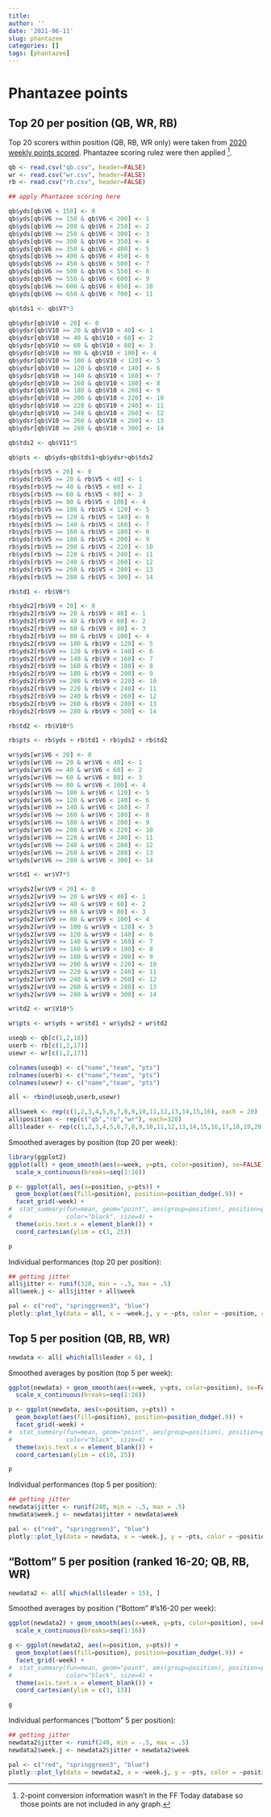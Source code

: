 ```yaml
---
title: 
author: ''
date: '2021-06-11'
slug: phantazee
categories: []
tags: [phantazee]
---
```


# Phantazee points

## Top 20 per position (QB, WR, RB)

Top 20 scorers within position (QB, RB, WR only) were taken from [2020 weekly points scored](https://fftoday.com/stats/playerstats.php?Season=2020&GameWeek=1&PosID=20&LeagueID=). Phantazee scoring rulez were then applied [^footie].

[^footie]: 2-point conversion information wasn't in the FF Today database so those points are not included in any graph.

```r

qb <- read.csv("qb.csv", header=FALSE)
wr <- read.csv("wr.csv", header=FALSE)
rb <- read.csv("rb.csv", header=FALSE)

## apply Phantazee scoring here

qb$yds[qb$V6 < 150] <- 0
qb$yds[qb$V6 >= 150 & qb$V6 < 200] <- 1
qb$yds[qb$V6 >= 200 & qb$V6 < 250] <- 2
qb$yds[qb$V6 >= 250 & qb$V6 < 300] <- 3
qb$yds[qb$V6 >= 300 & qb$V6 < 350] <- 4
qb$yds[qb$V6 >= 350 & qb$V6 < 400] <- 5
qb$yds[qb$V6 >= 400 & qb$V6 < 450] <- 6
qb$yds[qb$V6 >= 450 & qb$V6 < 500] <- 7
qb$yds[qb$V6 >= 500 & qb$V6 < 550] <- 8
qb$yds[qb$V6 >= 550 & qb$V6 < 600] <- 9
qb$yds[qb$V6 >= 600 & qb$V6 < 650] <- 10
qb$yds[qb$V6 >= 650 & qb$V6 < 700] <- 11

qb$tds1 <- qb$V7*3

qb$ydsr[qb$V10 < 20] <- 0
qb$ydsr[qb$V10 >= 20 & qb$V10 < 40] <- 1
qb$ydsr[qb$V10 >= 40 & qb$V10 < 60] <- 2
qb$ydsr[qb$V10 >= 60 & qb$V10 < 80] <- 3
qb$ydsr[qb$V10 >= 80 & qb$V10 < 100] <- 4
qb$ydsr[qb$V10 >= 100 & qb$V10 < 120] <- 5
qb$ydsr[qb$V10 >= 120 & qb$V10 < 140] <- 6
qb$ydsr[qb$V10 >= 140 & qb$V10 < 160] <- 7
qb$ydsr[qb$V10 >= 160 & qb$V10 < 180] <- 8
qb$ydsr[qb$V10 >= 180 & qb$V10 < 200] <- 9
qb$ydsr[qb$V10 >= 200 & qb$V10 < 220] <- 10
qb$ydsr[qb$V10 >= 220 & qb$V10 < 240] <- 11
qb$ydsr[qb$V10 >= 240 & qb$V10 < 260] <- 12
qb$ydsr[qb$V10 >= 260 & qb$V10 < 280] <- 13
qb$ydsr[qb$V10 >= 280 & qb$V10 < 300] <- 14

qb$tds2 <- qb$V11*5

qb$pts <- qb$yds+qb$tds1+qb$ydsr+qb$tds2

rb$yds[rb$V5 < 20] <- 0
rb$yds[rb$V5 >= 20 & rb$V5 < 40] <- 1
rb$yds[rb$V5 >= 40 & rb$V5 < 60] <- 2
rb$yds[rb$V5 >= 60 & rb$V5 < 80] <- 3
rb$yds[rb$V5 >= 80 & rb$V5 < 100] <- 4
rb$yds[rb$V5 >= 100 & rb$V5 < 120] <- 5
rb$yds[rb$V5 >= 120 & rb$V5 < 140] <- 6
rb$yds[rb$V5 >= 140 & rb$V5 < 160] <- 7
rb$yds[rb$V5 >= 160 & rb$V5 < 180] <- 8
rb$yds[rb$V5 >= 180 & rb$V5 < 200] <- 9
rb$yds[rb$V5 >= 200 & rb$V5 < 220] <- 10
rb$yds[rb$V5 >= 220 & rb$V5 < 240] <- 11
rb$yds[rb$V5 >= 240 & rb$V5 < 260] <- 12
rb$yds[rb$V5 >= 260 & rb$V5 < 280] <- 13
rb$yds[rb$V5 >= 280 & rb$V5 < 300] <- 14

rb$td1 <- rb$V6*5

rb$yds2[rb$V9 < 20] <- 0
rb$yds2[rb$V9 >= 20 & rb$V9 < 40] <- 1
rb$yds2[rb$V9 >= 40 & rb$V9 < 60] <- 2
rb$yds2[rb$V9 >= 60 & rb$V9 < 80] <- 3
rb$yds2[rb$V9 >= 80 & rb$V9 < 100] <- 4
rb$yds2[rb$V9 >= 100 & rb$V9 < 120] <- 5
rb$yds2[rb$V9 >= 120 & rb$V9 < 140] <- 6
rb$yds2[rb$V9 >= 140 & rb$V9 < 160] <- 7
rb$yds2[rb$V9 >= 160 & rb$V9 < 180] <- 8
rb$yds2[rb$V9 >= 180 & rb$V9 < 200] <- 9
rb$yds2[rb$V9 >= 200 & rb$V9 < 220] <- 10
rb$yds2[rb$V9 >= 220 & rb$V9 < 240] <- 11
rb$yds2[rb$V9 >= 240 & rb$V9 < 260] <- 12
rb$yds2[rb$V9 >= 260 & rb$V9 < 280] <- 13
rb$yds2[rb$V9 >= 280 & rb$V9 < 300] <- 14

rb$td2 <- rb$V10*5

rb$pts <- rb$yds + rb$td1 + rb$yds2 + rb$td2

wr$yds[wr$V6 < 20] <- 0
wr$yds[wr$V6 >= 20 & wr$V6 < 40] <- 1
wr$yds[wr$V6 >= 40 & wr$V6 < 60] <- 2
wr$yds[wr$V6 >= 60 & wr$V6 < 80] <- 3
wr$yds[wr$V6 >= 80 & wr$V6 < 100] <- 4
wr$yds[wr$V6 >= 100 & wr$V6 < 120] <- 5
wr$yds[wr$V6 >= 120 & wr$V6 < 140] <- 6
wr$yds[wr$V6 >= 140 & wr$V6 < 160] <- 7
wr$yds[wr$V6 >= 160 & wr$V6 < 180] <- 8
wr$yds[wr$V6 >= 180 & wr$V6 < 200] <- 9
wr$yds[wr$V6 >= 200 & wr$V6 < 220] <- 10
wr$yds[wr$V6 >= 220 & wr$V6 < 240] <- 11
wr$yds[wr$V6 >= 240 & wr$V6 < 260] <- 12
wr$yds[wr$V6 >= 260 & wr$V6 < 280] <- 13
wr$yds[wr$V6 >= 280 & wr$V6 < 300] <- 14

wr$td1 <- wr$V7*5

wr$yds2[wr$V9 < 20] <- 0
wr$yds2[wr$V9 >= 20 & wr$V9 < 40] <- 1
wr$yds2[wr$V9 >= 40 & wr$V9 < 60] <- 2
wr$yds2[wr$V9 >= 60 & wr$V9 < 80] <- 3
wr$yds2[wr$V9 >= 80 & wr$V9 < 100] <- 4
wr$yds2[wr$V9 >= 100 & wr$V9 < 120] <- 5
wr$yds2[wr$V9 >= 120 & wr$V9 < 140] <- 6
wr$yds2[wr$V9 >= 140 & wr$V9 < 160] <- 7
wr$yds2[wr$V9 >= 160 & wr$V9 < 180] <- 8
wr$yds2[wr$V9 >= 180 & wr$V9 < 200] <- 9
wr$yds2[wr$V9 >= 200 & wr$V9 < 220] <- 10
wr$yds2[wr$V9 >= 220 & wr$V9 < 240] <- 11
wr$yds2[wr$V9 >= 240 & wr$V9 < 260] <- 12
wr$yds2[wr$V9 >= 260 & wr$V9 < 280] <- 13
wr$yds2[wr$V9 >= 280 & wr$V9 < 300] <- 14

wr$td2 <- wr$V10*5

wr$pts <- wr$yds + wr$td1 + wr$yds2 + wr$td2

useqb <- qb[c(1,2,18)]
userb <- rb[c(1,2,17)]
usewr <- wr[c(1,2,17)]

colnames(useqb) <- c("name","team", "pts")
colnames(userb) <- c("name","team", "pts")
colnames(usewr) <- c("name","team", "pts")

all <- rbind(useqb,userb,usewr)

all$week <- rep(c(1,2,3,4,5,6,7,8,9,10,11,12,13,14,15,16), each = 20)
all$position <- rep(c("qb","rb","wr"), each=320)
all$leader <- rep(c(1,2,3,4,5,6,7,8,9,10,11,12,13,14,15,16,17,18,19,20), times=48)

```

Smoothed averages by position (top 20 per week):

```r
library(ggplot2)
ggplot(all) + geom_smooth(aes(x=week, y=pts, color=position), se=FALSE) +
  scale_x_continuous(breaks=seq(1:16))

```


```r

p <- ggplot(all, aes(x=position, y=pts)) +
  geom_boxplot(aes(fill=position), position=position_dodge(.9)) +
  facet_grid(~week) +
#  stat_summary(fun=mean, geom="point", aes(group=position), position=position_dodge(.9), 
#               color="black", size=4) + 
  theme(axis.text.x = element_blank()) +
  coord_cartesian(ylim = c(3, 25))

p
```

Individual performances (top 20 per position):

```r

## getting jitter
all$jitter <- runif(320, min = -.5, max = .5) 
all$week.j <- all$jitter + all$week

pal <- c("red", "springgreen3", "blue")
plotly::plot_ly(data = all, x = ~week.j, y = ~pts, color = ~position, colors = pal, size = ~pts, text = ~name, alpha=.5)

```


## Top 5 per position (QB, RB, WR)

```r

newdata <- all[ which(all$leader < 6), ]

```

Smoothed averages by position (top 5 per week):

```r

ggplot(newdata) + geom_smooth(aes(x=week, y=pts, color=position), se=FALSE) +
  scale_x_continuous(breaks=seq(1:16))

```


```r

p <- ggplot(newdata, aes(x=position, y=pts)) +
  geom_boxplot(aes(fill=position), position=position_dodge(.9)) +
  facet_grid(~week) +
#  stat_summary(fun=mean, geom="point", aes(group=position), position=position_dodge(.9), 
#               color="black", size=4) + 
  theme(axis.text.x = element_blank()) +
  coord_cartesian(ylim = c(10, 25))

p
```

Individual performances (top 5 per position):

```r

## getting jitter
newdata$jitter <- runif(240, min = -.5, max = .5) 
newdata$week.j <- newdata$jitter + newdata$week

pal <- c("red", "springgreen3", "blue")
plotly::plot_ly(data = newdata, x = ~week.j, y = ~pts, color = ~position, colors = pal, size = ~pts, text = ~name, alpha=.5)

```


## "Bottom" 5 per position (ranked 16-20; QB, RB, WR)

```r

newdata2 <- all[ which(all$leader > 15), ]

```

Smoothed averages by position ("Bottom" #'s16-20 per week):

```r

ggplot(newdata2) + geom_smooth(aes(x=week, y=pts, color=position), se=FALSE) +
  scale_x_continuous(breaks=seq(1:16))

```


```r

g <- ggplot(newdata2, aes(x=position, y=pts)) +
  geom_boxplot(aes(fill=position), position=position_dodge(.9)) +
  facet_grid(~week) +
#  stat_summary(fun=mean, geom="point", aes(group=position), position=position_dodge(.9), 
#               color="black", size=4) + 
  theme(axis.text.x = element_blank()) +
  coord_cartesian(ylim = c(3, 13))

g
```

Individual performances ("bottom" 5 per position):

```r

## getting jitter
newdata2$jitter <- runif(240, min = -.5, max = .5) 
newdata2$week.j <- newdata2$jitter + newdata2$week

pal <- c("red", "springgreen3", "blue")
plotly::plot_ly(data = newdata2, x = ~week.j, y = ~pts, color = ~position, colors = pal, size = ~pts, text = ~name, alpha=.5)

```

